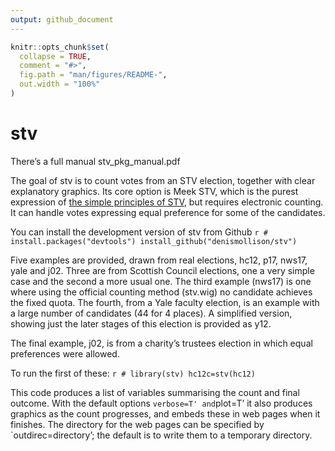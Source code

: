 ```yaml
---
output: github_document
---
```


<!-- README.md is generated from README.Rmd. Please edit that file -->

```r
knitr::opts_chunk$set(
  collapse = TRUE,
  comment = "#>",
  fig.path = "man/figures/README-",
  out.width = "100%"
)
```

# stv

<!-- badges: start -->
<!-- badges: end -->


There's a full manual stv_pkg_manual.pdf

The goal of stv is to count votes from an STV election, together with clear explanatory graphics. Its core option is Meek STV, which is the purest expression of <a href="https://www.macs.hw.ac.uk/~denis/stv/">the simple principles of STV</a>, but requires electronic counting. It can handle votes expressing equal preference for some of the candidates.

You can install the development version of stv from Github
  ```r
# install.packages("devtools")
install_github("denismollison/stv")
  ```
  
Five examples are provided, drawn from real elections, hc12, p17, nws17, yale and j02.
Three are from Scottish Council elections, one a very simple case and the second a more usual one. The third example (nws17) is one where using the official counting method (stv.wig) no candidate achieves the fixed quota.
The fourth, from a Yale faculty election, is an example with a large number of candidates (44 for 4 places). A simplified version, showing just the later stages of this election is provided as y12.

The final example, j02, is from a charity's trustees election in which equal preferences were allowed.

To run the first of these:
  ```r
# library(stv)
hc12c=stv(hc12)
  ```

This code produces a list of variables summarising the count and final outcome. With the default options `verbose=T' and `plot=T' it also produces graphics as the count progresses, and embeds these in web pages when it finishes. The directory for the web pages can be specified by `outdirec=directory'; the default is to write them to a temporary directory.
